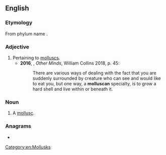 ==English==

===Etymology===
From phylum name {{m|mul|Mollusca}} {{suffix|en||an}}.

===Adjective===
{{en-adj|-}}

# Pertaining to [[mollusc]]s. {{defdate|from 19th c.}}
#*'''2016''', {{w|Peter Godfrey-Smith}}, ''Other Minds'', William Collins 2018, p. 45:
#*:There are various ways of dealing with the fact that you are suddenly surrounded by creature who can see and would like to eat you, but one way, a '''molluscan''' specialty, is to grow a hard shell and live within or beneath it.

===Noun===
{{en-noun}}

# A [[mollusc]]. {{defdate|from 19th c.}}

===Anagrams===
* {{anagrams|en|a=acllmnosu|columnals}}

[[Category:en:Mollusks]]